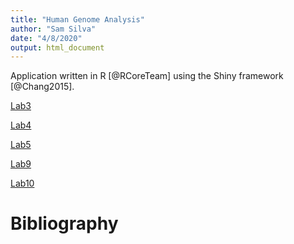 ```yaml
---
title: "Human Genome Analysis"
author: "Sam Silva"
date: "4/8/2020"
output: html_document
---
```


Application written in R [@RCoreTeam] using the Shiny framework [@Chang2015].

[Lab3](Lab3_SamSilva.html)

[Lab4](Lab-4_Sam-Silva.html)

[Lab5](Lab-5.html)

[Lab9](Lab9.html)

[Lab10](Lab10.html)


# Bibliography

